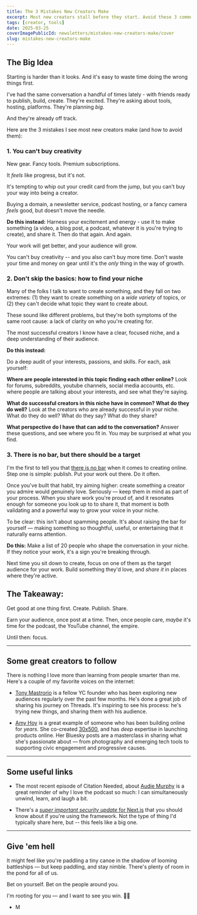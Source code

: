 ```yaml
---
title: The 3 Mistakes New Creators Make
excerpt: Most new creators stall before they start. Avoid these 3 common mistakes — and learn where to focus instead. Create. Publish. Share.
tags: [creator, tools]
date: 2025-03-25
coverImagePublicId: newsletters/mistakes-new-creators-make/cover
slug: mistakes-new-creators-make
---
```


## The Big Idea

Starting is harder than it looks. And it's easy to waste time doing the wrong things first.

I've had the same conversation a handful of times lately - with friends ready to publish, build, create. They're excited. They're asking about tools, hosting, platforms. They're planning *big*.

And they're already off track.

Here are the 3 mistakes I see most new creators make (and how to avoid them):


### 1. You can't buy creativity

New gear. Fancy tools. Premium subscriptions.

It *feels* like progress, but it's not.

It's tempting to whip out your credit card from the jump, but you can't buy your way into being a creator.

Buying a domain, a newsletter service, podcast hosting, or a fancy camera _feels_ good, but doesn't move the needle.

<Aside>

**Do this instead:**
Harness your excitement and energy - use it to make something (a video, a blog post, a podcast, whatever it is you're trying to create), and share it.  Then do that again. And again.

Your work will get better, and your audience will grow.

</Aside>

You can't buy creativity -- and you also can't buy more time. Don't waste your time and money on gear until it's the _only_ thing in the way of growth.


### 2. Don't skip the basics: how to find your niche

Many of the folks I talk to want to create something, and they fall on two extremes: (1) they want to create something on a _wide variety_ of topics, or (2) they can't decide what topic they want to create about.

These sound like different problems, but they're both symptoms of the same root cause: a lack of clarity on who you're creating for.

The most successful creators I know have a clear, focused niche, and a deep understanding of their audience.

<Aside>

**Do this instead:**

Do a deep audit of your interests, passions, and skills. For each, ask yourself:

**Where are people interested in this topic finding each other online?**
Look for forums, subreddits, youtube channels, social media accounts, etc. where people are talking about your interests, and see what they're saying.

**What do successful creators in this niche have in common? What do they do well?**
Look at the creators who are already successful in your niche. What do they do well? What do they say? What do they share?

**What perspective do I have that can add to the conversation?**
Answer these questions, and see where you fit in. You may be surprised at what you find.

</Aside>


### 3. There is no bar, but there should be a target

I'm the first to tell you that [there is no bar](https://chriscoyier.net/2022/06/27/there-is-no-bar/) when it comes to creating online. Step one is simple: publish. Put your work out there. Do it often.

Once you've built that habit, try aiming higher: create something a creator you admire would genuinely love. Seriously — keep them in mind as part of your process. When you share work you're proud of, and it resonates enough for someone you look up to to share it, that moment is both validating and a powerful way to grow your voice in your niche.

To be clear: this isn't about spamming people. It's about raising the bar for yourself — making something so thoughtful, useful, or entertaining that it naturally earns attention.

<Aside>

**Do this:**
Make a list of 20 people who shape the conversation in your niche. If they notice your work, it's a sign you're breaking through.

Next time you sit down to create, focus on one of them as the target audience for your work. Build something they'd love, and _share it_ in places where they're active.

</Aside>

## The Takeaway:
Get good at one thing first. Create. Publish. Share.

Earn your audience, once post at a time. Then, once people care, *maybe* it's time for the podcast, the YouTube channel, the empire.

Until then: focus.

---

## Some great creators to follow

There is nothing I love more than learning from people smarter than me. Here's a couple of my favorite voices on the internet:

- [Tony Mastrorio](https://www.threads.net/@tonydotcoms) is a fellow YC founder who has been exploring new audiences regularly over the past few months. He's done a great job of sharing his journey on Threads. It's inspiring to see his process: he's trying new things, and sharing them with his audience.

- [Amy Hoy](https://bsky.app/profile/amyhoy.bsky.social) is a great example of someone who has been building online for _years_. She co-created [30x500](https://30x500.com/academy/), and has _deep_ expertise in launching products online. Her Bluesky posts are a masterclass in sharing what she's passionate about — from photography and emerging tech tools to supporting civic engagement and progressive causes.

---

## Some useful links

- The most recent episode of Citation Needed, about [Audie Murphy](https://www.citationpod.com/audie-murphy-the-most-decorated-combat-soldier-of-ww2/) is a great reminder of why I love the podcast so much: I can simultaneously unwind, learn, and laugh a bit.

- There's a [*super important security update* for Next.js](https://nextjs.org/blog/cve-2025-29927) that you should know about if you're using the framework. Not the type of thing I'd typically share here, but -- this feels like a big one.

---


## Give 'em hell

It might feel like you're paddling a tiny canoe in the shadow of looming battleships — but keep paddling, and stay nimble. There's plenty of room in the pond for all of us.

Bet on yourself. Bet on the people around you.

I'm rooting for you — and I want to see you win. ✌🏾

- M


